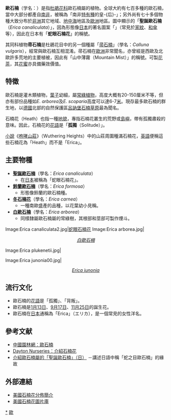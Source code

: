 {{automatic Taxobox
| name = 歐石楠屬 
| image = Erica canaliculata1.jpg
| image_caption = [[聖誕歐石楠|聖誕歐石楠]] ''Erica canaliculata'' 
| taxon=Erica
| authority = [[卡尔·林奈|L.]]
| subdivision_ranks = 種
| subdivision =
逾七百種|synonyms = {{collapsible list |
*''Acrostemon'' <small>Klotzsch</small>
*''Aniserica'' <small>(Bartl.) N.E.Br.</small>
*''Anomalanthus'' <small>Klotzsch</small>
*''Apogandrum'' <small>Neck.</small>
*''Arachnocalyx'' <small>Compton</small>
*''Arsace'' <small>Fourr.</small>
*''Blaeria'' <small>L.</small>
*''Bruckenthalia'' <small>Rchb.</small>
*''Callista'' <small>D.Don</small>
*''Ceramia'' <small>D.Don</small>
*''Chlorocodon'' <small>Fourr.</small>
*''Chona'' <small>D.Don</small>
*''Coccosperma'' <small>Klotzsch</small>
*''Codonanthemum'' <small>Klotzsch</small>
*''Coilostigma'' <small>Klotzsch</small>
*''Comacephalus'' <small>Klotzsch</small>
*''Dasyanthes'' <small>D.Don</small>
*''Desmia'' <small>D.Don</small>
*''Ectasis'' <small>D.Don</small>
*''Eleutherostemon'' <small>Klotzsch</small>
*''Eremia'' <small>D.Don</small>
*''Eremiella'' <small>Compton</small>
*''Eremiopsis'' <small>N.E.Br.</small>
*''Eremocallis'' <small>Salisb. ex Gray</small>
*''Ericinella'' <small>Klotzsch</small>
*''Ericodes'' <small>Kuntze</small>
*''Ericoides'' <small>Heist. ex Fabr.</small>
*''Eriodesmia'' <small>D.Don</small>
*''Eurylepis'' <small>D.Don</small>
*''Euryloma'' <small>D.Don</small>
*''Eurystegia'' <small>D.Don</small>
*''Finckea'' <small>Klotzsch</small>
*''Grisebachia'' <small>Klotzsch</small>
*''Gypsocallis'' <small>Salisb. ex Gray</small>
*''Hexastemon'' <small>Klotzsch</small>
*''Kolbia'' <small>Adans.</small>
*''Lagenocarpus'' <small>Klotzsch</small>
*''Lamprotis'' <small>D.Don</small>
*''Lepterica'' <small>N.E.Br.</small>
*''Lophandra'' <small>D.Don</small>
*''Lopherina'' <small>Neck. ex A.Juss.</small>
*''Macnabia'' <small>Benth. ex Endl.</small>
*''Macrolinum'' <small>Klotzsch</small>
*''Microtrema'' <small>Klotzsch</small>
*''Mitrastylus'' <small>Alm & T.C.E.Fr.</small>
*''Nabea'' <small>Lehm. ex Klotzsch</small>
*''Nagelocarpus'' <small>Bullock</small>
*''Octogonia'' <small>Klotzsch</small>
*''Octopera'' <small>D.Don</small>
*''Omphalocaryon'' <small>Klotzsch</small>
*''Pachycalyx'' <small>Klotzsch</small>
*''Pachysa'' <small>D.Don</small>
*''Pentapera'' <small>Klotzsch</small>
*''Philippia'' <small>Klotzsch</small>
*''Pilopus'' <small>Raf.</small>
*''Plagiostemon '' <small>Klotzsch</small>
*''Platycalyx'' <small>N.E.Br.</small>
*''Salaxis'' <small>Salisb.</small>
*''Scyphogyne'' <small>Decne.</small>
*''Simocheilus'' <small>Klotzsch</small>
*''Stokoeanthus'' <small>E.G.H.Oliv.</small>
*''Sympieza'' <small>Licht. ex Roem. & Schult.</small>
*''Syndesmanthus'' <small>Klotzsch</small>
*''Syringodea'' <small>D.Don</small>
*''Tetralix'' <small>Zinn</small>
*''Thamnium'' <small>Klotzsch</small>
*''Thamnus'' <small>Klotzsch</small>
*''Thoracosperma'' <small>Klotzsch</small>
*''Tristemon'' <small>Klotzsch</small>
  }}
|synonyms_ref =<ref>{{cite web |url=http://powo.science.kew.org/taxon/urn:lsid:ipni.org:names:30249382-2#synonyms |title=''Erica'' Tourn. ex L. |author=<!--Not stated--> |date=2017 |website=Plants of the World Online |publisher=Board of Trustees of the Royal Botanic Gardens, Kew |access-date=8 July 2020 }}</ref><ref name=APweb>Stevens, P.F. (2001 onwards). "[http://www.mobot.org/MOBOT/research/APweb/genera/ericaceaegen.html Ericaceae genera]". ''Angiosperm Phylogeny Website''. Retrieved 31 May 2022.</ref>
}}
'''歐石楠'''（学名：''{{lang|la|Erica}}''）是指[[杜鵑花科|杜鵑花科]]歐石楠屬的植物。全球大約有七百多種的歐石楠，當中大部分都產自[[南非|南非]]，被稱為「南非[[特有種|特有種]]的皇-{后}-」；另外尚有七十多個物種大致分布於[[非洲|非洲]]其它地域、[[地中海|地中海]]地區及[[歐洲|歐洲]]地區。圖中顯示的「'''聖誕歐石楠'''（''Erica canaliculata''）」，因為形態像[[日本|日本]]的著名圖案「{{link-ja|蛇の目|蛇の目}}」（常見於[[家紋|家紋]]、[[紙傘|和傘]]等），因此在日本有「'''蛇眼石楠花'''」的稱號。

其同科植物'''帚石楠'''是杜鵑花目中的另一個種屬「[[帚石楠|帚石楠]]」（學名：''Calluna vulgaris''），經常與歐石楠互相混淆。帚石楠在[[歐洲|歐洲]]非常聞名，亦曾經是西歐及北歐許多荒地的主要植被，因此有「山中薄霧（Mountain Mist）」的稱號。可製[[花茶|花茶]]，其[[花蜜|花蜜]]亦具備藥效價值。

== 特徵 ==
歐石楠是灌木類植物，[[葉子|葉子]]幼細，屬[[常綠植物|常綠植物]]，高度大概有20-150厘米不等，但亦有部份品種如''E. arborea''及''E. scoparia''高度可以達6-7[[米_(單位)|米]]。現存最多歐石楠的群生地，以[[德國|德國]]北部的自然保護區[[呂訥堡石楠草原|呂訥堡石楠草原]]最為聞名。

石楠花（Heath）也指一種[[地貌|地貌]]，專指石楠花叢生的荒野或[[島嶼|島嶼]]，帶有孤獨肅殺的意味。因此，石楠花的[[花語|花語]]是「'''孤獨'''（Solitude）」。

[[小說|小說]]《[[咆哮山莊|咆哮山莊]]》（Wuthering Heights）中的山莊周圍種滿石楠花，[[英語|英語]]便稱這些石楠花為「Heath」而不是「Erica」。

== 主要物種 ==
* '''[[聖誕歐石楠|聖誕歐石楠]]'''（學名：''Erica canaliculata''） 
** 在[[日本|日本]]被稱為「蛇眼石楠花」。
* '''[[鈴蘭歐石楠|鈴蘭歐石楠]]'''（學名：''Erica formosa''） 
** 形態像鈴蘭的歐石楠種。
* '''[[冬石楠花|冬石楠花]]'''（學名：''Erica carnea''）
** 一種南歐盛產的品種，以花葉幼小見稱。
* '''[[白歐石楠|白歐石楠]]'''（學名：''Erica arborea''）
** 同樣隸屬歐石楠屬的常綠樹，其根部和莖部可製作煙斗。
<gallery perrow="2">
Image:Erica canaliculata2.jpg|[[蛇眼石楠花|蛇眼石楠花]]
Image:Erica arborea.jpg|<center>''[[白歐石楠|白歐石楠]]''</center>
Image:Erica plukenetii.jpg|<center>''{{link-en|Erica plukenetii|Erica plukenetii}}''</center>
Image:Erica junonia00.jpg|<center>''[[Erica_junonia|Erica junonia]]''</center>
</gallery>

== 流行文化 ==
*歐石楠的[[花語|花語]]是「孤獨」、「背叛」。
*歐石楠是[[1月13日|1月13日]]、[[9月17日|9月17日]]、[[11月25日|11月25日]]的誕生花。
*歐石楠在[[日本|日本]]通稱為「Erica」（エリカ），是一個常見的女性洋名。

== 參考文献 ==
{{reflist}}
* [http://www.yuanlin.com/flora/HTML/Info/2007-2/Yuanlin_Flora_2866.HTML 中國園林網：歐石楠] {{Wayback|url=http://www.yuanlin.com/flora/HTML/Info/2007-2/Yuanlin_Flora_2866.HTML |date=20190916011424 }}
* [https://web.archive.org/web/20080320200343/http://www.daytonnursery.com/Encyclopedia/Trees_Shrubs/Erica.htm Dayton Nurseries：介紹石楠花]
* [http://aoki2.si.gunma-u.ac.jp/BotanicalGarden/HTMLs/erika.html 介紹歐石楠屬的「聖誕歐石楠」（日）] {{Wayback|url=http://aoki2.si.gunma-u.ac.jp/BotanicalGarden/HTMLs/erika.html |date=20190912235538 }}－講述日語中稱「蛇之目歐石楠」的緣故

== 外部連結 ==
{{Commons category|Erica}}
{{Wikispecies|Erica (Ericaceae)}}
* [http://plants.usda.gov/java/profile?symbol=ERICA 美國石楠花分佈簡介] {{Wayback|url=http://plants.usda.gov/java/profile?symbol=ERICA |date=20130523115159 }}
* [http://plants.usda.gov/java/imageGallery?category=sciname&txtparm=Erica&familycategory=all&growthhabit=all&duration=all&origin=all&wetland=all&imagetype=all&artist=all&copyright=all&location=all&stateSelect=all&cite=all&viewsort=15&sort=sciname 美國石楠花圖片庫] {{Wayback|url=http://plants.usda.gov/java/imageGallery?category=sciname&txtparm=Erica&familycategory=all&growthhabit=all&duration=all&origin=all&wetland=all&imagetype=all&artist=all&copyright=all&location=all&stateSelect=all&cite=all&viewsort=15&sort=sciname |date=20200806195838 }}
{{Taxonbar|from=Q206998}}

[[Category:欧石楠属|*]]
[[Category:杜鹃花科|歐]]
